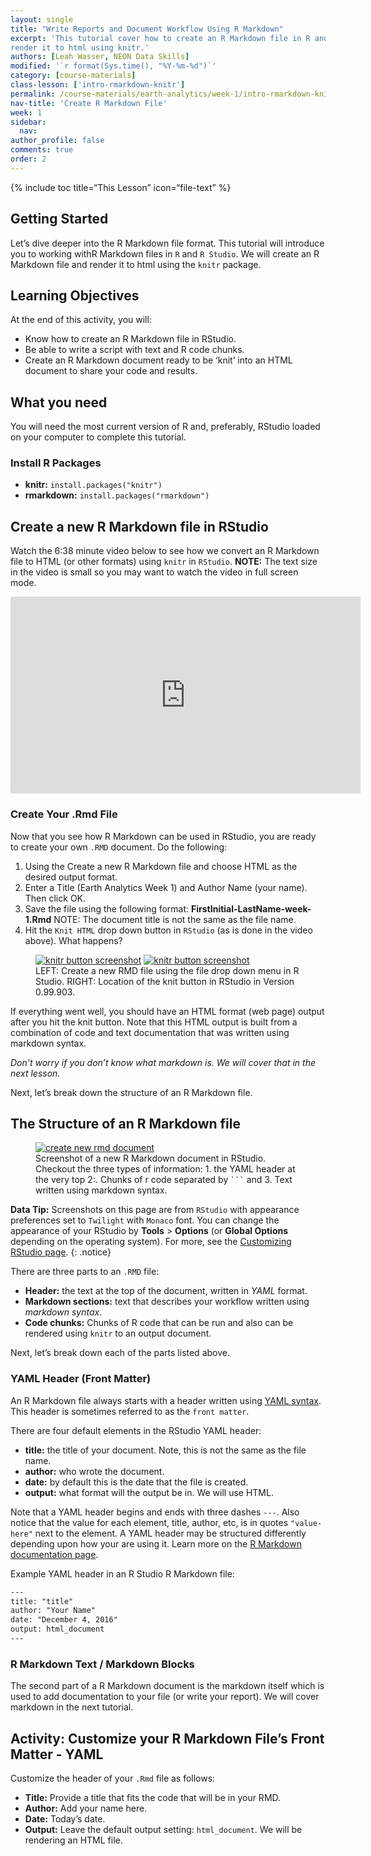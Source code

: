 ```yaml
---
layout: single
title: "Write Reports and Document Workflow Using R Markdown"
excerpt: 'This tutorial cover how to create an R Markdown file in R and then
render it to html using knitr.'
authors: [Leah Wasser, NEON Data Skills]
modified: '`r format(Sys.time(), "%Y-%m-%d")`'
category: [course-materials]
class-lesson: ['intro-rmarkdown-knitr']
permalink: /course-materials/earth-analytics/week-1/intro-rmarkdown-knitr2/
nav-title: 'Create R Markdown File'
week: 1
sidebar:
  nav:
author_profile: false
comments: true
order: 2
---
```

{% include toc title="This Lesson" icon="file-text" %}


## Getting Started
Let's dive deeper into the R Markdown file format. This tutorial will introduce you to working withR Markdown files in `R` and
`R Studio`. We will create an R Markdown file and render it to html using the
`knitr` package.

<div class='notice--success' markdown="1">

## <i class="fa fa-graduation-cap" aria-hidden="true"></i> Learning Objectives
At the end of this activity, you will:

* Know how to create an R Markdown file in RStudio.
* Be able to write a script with text and R code chunks.
* Create an R Markdown document ready to be ‘knit’ into an HTML document to
share your code and results.

## <i class="fa fa-check-square-o fa-2" aria-hidden="true"></i> What you need

You will need the most current version of R and, preferably, RStudio loaded on
your computer to complete this tutorial.

### Install R Packages

* **knitr:** `install.packages("knitr")`
* **rmarkdown:** `install.packages("rmarkdown")`

</div>

##  <i class="fa fa-youtube-play" aria-hidden="true"></i> Create a new R Markdown file in RStudio

Watch the 6:38 minute video below to see how we convert
an R Markdown file to HTML (or other formats) using `knitr` in `RStudio`.
**NOTE:** The text size in the video is small so you may want to watch the video in
full screen mode.

<iframe width="560" height="315" src="https://www.youtube.com/embed/DNS7i2m4sB0" frameborder="0" allowfullscreen></iframe>

### Create Your .Rmd File

Now that you see how R Markdown can be used in RStudio, you are
ready to create your own `.RMD` document. Do the following:

1. Using the Create a new R Markdown file and choose HTML as the desired output format.
2. Enter a Title (Earth Analytics Week 1) and Author Name (your name). Then click OK.
3. Save the file using the following format: **FirstInitial-LastName-week-1.Rmd**
NOTE: The document title is not the same as the file name.
4. Hit the <kbd>`Knit HTML`</kbd> drop down button in `RStudio` (as is done in the video above). What happens?

<figure class="half">
<a href="{{ site.baseurl }}/images/course-materials/earth-analytics/week-1/intro-knitr-rmd/create-rmd.png">
<img src="{{ site.baseurl }}/images/course-materials/earth-analytics/week-1/intro-knitr-rmd/create-rmd.png" alt="knitr button screenshot"></a>
	<a href="{{ site.baseurl }}/images/course-materials/earth-analytics/week-1/intro-knitr-rmd/KnitButton-screenshot.png">
	<img src="{{ site.baseurl }}/images/course-materials/earth-analytics/week-1/intro-knitr-rmd/KnitButton-screenshot.png" alt="knitr button screenshot"></a>
	<figcaption> LEFT: Create a new RMD file using the file drop down menu in
  R Studio. RIGHT: Location of the knit button in RStudio in Version 0.99.903.
	</figcaption>
</figure>

If everything went well, you should have an HTML format (web page) output
after you hit the knit button. Note that this HTML output is built from a
combination of code and text documentation that was written using markdown syntax.

*Don't worry if you don't know what markdown is. We will cover that in the next
lesson.*

Next, let's break down the structure of an R Markdown file.

## The Structure of an R Markdown file

 <figure>
	<a href="{{ site.baseurl }}/images/course-materials/earth-analytics/week-1/intro-knitr-rmd/NewRmd-html-screenshot.png">
	<img src="{{ site.baseurl }}/images/course-materials/earth-analytics/week-1/intro-knitr-rmd/NewRmd-html-screenshot.png" alt="create new rmd document"></a>
	<figcaption>Screenshot of a new R Markdown document in RStudio. Checkout the three
  types of information: 1. the YAML header at the very top 2:. Chunks of r code
  separated by <code>```</code> and 3. Text written using markdown syntax.
	</figcaption>
</figure>

<i class="fa fa-star"></i> **Data Tip:** Screenshots on this page are
from `RStudio` with appearance preferences set to `Twilight` with `Monaco` font. You
can change the appearance of your RStudio by **Tools** > **Options**
(or **Global Options** depending on the operating system). For more, see the
<a href="https://support.rstudio.com/hc/en-us/articles/200549016-Customizing-RStudio" target="_blank">Customizing RStudio page</a>.
{: .notice}

There are three parts to an `.RMD` file:

* **Header:** the text at the top of the document, written in *YAML* format.
* **Markdown sections:** text that describes your workflow written using *markdown syntax*.
* **Code chunks:** Chunks of R code that can be run and also can be rendered
using `knitr` to an output document.

Next, let's break down each of the parts listed above.

### YAML Header (Front Matter)

An R Markdown file always starts with a header written using
<a href="https://en.wikipedia.org/wiki/YAML" target="_blank">YAML syntax</a>.
This header is sometimes referred to as the `front matter`.

There are four default elements in the RStudio YAML header:

* **title:** the title of your document. Note, this is not the same as the file name.
* **author:** who wrote the document.
* **date:** by default this is the date that the file is created.
* **output:** what format will the output be in. We will use HTML.

Note that a YAML header begins and ends with three
dashes `---`. Also notice that the value for each element, title, author, etc,
is in quotes `"value-here"` next to the element.  A YAML header may be structured differently depending upon how your are using it. Learn more on the
<a href="http://rmarkdown.rstudio.com/authoring_quick_tour.html#output_options" target="_blank"> R Markdown documentation page</a>.

Example YAML header in an R Studio R Markdown file:

```xml
---
title: "title"
author: "Your Name"
date: "December 4, 2016"
output: html_document
---
```

### R Markdown Text / Markdown Blocks

The second part of a R Markdown document is the markdown itself which is used
to add documentation to your file (or write your report). We will cover markdown
in the next tutorial.

<div class="notice--warning" markdown="1">

## <i class="fa fa-pencil-square-o" aria-hidden="true"></i> Activity: Customize your R Markdown File's Front Matter - YAML
Customize the header of your `.Rmd` file as follows:

* **Title:** Provide a title that fits the code that will be in your RMD.
* **Author:** Add your name here.
* **Date:** Today's date.
* **Output:** Leave the default output setting: `html_document`.
We will be rendering an HTML file.

</div>
